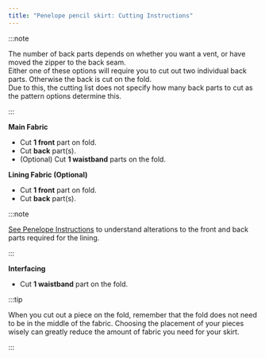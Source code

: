 ```yaml
---
title: "Penelope pencil skirt: Cutting Instructions"
---
```


:::note


The number of back parts depends on whether you want a vent, or have moved the zipper to the back seam.  
Either one of these options will require you to cut out two individual back parts. Otherwise the back is cut on the fold.  
Due to this, the cutting list does not specify how many back parts to cut as the pattern options determine this.

:::

**Main Fabric**

- Cut **1 front** part on fold.
- Cut **back** part(s).
- (Optional) Cut **1 waistband** parts on the fold.

**Lining Fabric (Optional)**

- Cut **1 front** part on fold.
- Cut **back** part(s).

:::note


[See Penelope Instructions](/docs/designs/penelope/instructions/#lining) to understand alterations to the front and back parts required for the lining.

:::

**Interfacing**

- Cut **1 waistband** part on the fold.

:::tip


When you cut out a piece on the fold, remember that the fold does not need to be in the middle of the fabric.
Choosing the placement of your pieces wisely can greatly reduce the amount of fabric you need for your skirt.

:::
